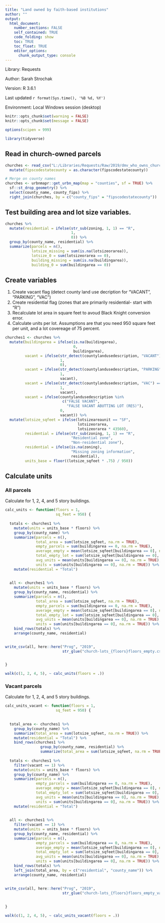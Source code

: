 ```yaml
---
title: "Land owned by faith-based institutions"
author: ""
output:
  html_document:
    number_sections: FALSE
    self_contained: TRUE
    code_folding: show
    toc: TRUE
    toc_float: TRUE
    editor_options:
      chunk_output_type: console
---
```


<link rel="stylesheet" href="//fonts.googleapis.com/css?family=Lato" />

Library: Requests

Author: Sarah Strochak

Version: R 3.6.1

Last updated `r format(Sys.time(), '%B %d, %Y')`

Environment: Local Windows session (desktop)

```r
knitr::opts_chunk$set(warning = FALSE)
knitr::opts_chunk$set(message = FALSE)
```

```r
options(scipen = 999)

library(tidyverse)
```

## Read in church-owned parcels

```r

churches <- read_csv("L:/Libraries/Requests/Raw/2019/dmv_who_owns_church.csv") %>% 
  mutate(fipscodestatecounty = as.character(fipscodestatecounty))

# Merge on county names
churches <- urbnmapr::get_urbn_map(map = "counties", sf = TRUE) %>% 
  sf::st_drop_geometry() %>% 
  select(county_name, county_fips) %>% 
  right_join(churches, by = c("county_fips" = "fipscodestatecounty"))

```

## Test building area and lot size variables.

```r

churches %>% 
  mutate(residential = ifelse(str_sub(zoning, 1, 1) == "R",
                              1,
                              0)) %>% 
  group_by(county_name, residential) %>% 
  summarize(parcels = n(),
            lotsize_missing = sum(is.na(lotsizeorarea)),
            lotsize_0 = sum(lotsizeorarea == 0),
            building_missing = sum(is.na(buildingarea)),
            building_0 = sum(buildingarea == 0))


```

## Create variables

1. Create vacant flag (detect county land use decription for "VACANT", "PARKING", "VAC")
2. Create residential flag (zones that are primarily residential- start with "R")
3. Recalculate lot area in square feet to avoud Black Knight conversion error.
4. Calculate units per lot. Assumptions are that you need 950 square feet per unit, and a lot covereage of 75 percent.

```r


churches1 <- churches %>% 
  mutate(buildingarea = ifelse(is.na(buildingarea),
                               0,
                               buildingarea),
         vacant = ifelse(str_detect(countylandusedescription, "VACANT") == TRUE,
                         1,
                         0),
         vacant = ifelse(str_detect(countylandusedescription, "PARKING") == TRUE,
                         1,
                         vacant),
         vacant = ifelse(str_detect(countylandusedescription, "VAC") == TRUE,
                         1,
                         vacant),
         vacant = ifelse(countylandusedescription %in%
                          c("FALSE VACANT",
                            "FALSE VACANT ABUTTING LOT (RES)"),
                         0,
                         vacant)) %>% 
  mutate(lotsize_sqfeet = ifelse(lotsizeareaunit == "SF",
                                 lotsizeorarea,
                                 lotsizeorarea * 43560),
         residential = ifelse(str_sub(zoning, 1, 1) == "R",
                              "Residential zone",
                              "Non-residential zone"),
         residential = ifelse(is.na(zoning),
                              "Missing zoning information",
                              residential),
         units_base = floor((lotsize_sqfeet * .75) / 950))

```

## Calculate units

### All parcels

Calculate for 1, 2, 4, and 5 story buildings.

```r

calc_units <- function(floors = 1,
                       sq_feet = 950) {
  
  totals <- churches1 %>% 
    mutate(units = units_base * floors) %>% 
    group_by(county_name) %>% 
    summarize(parcels = n(),
              total_area = sum(lotsize_sqfeet, na.rm = TRUE),
              empty_parcels = sum(buildingarea == 0, na.rm = TRUE),
              average_empty = mean(lotsize_sqfeet[buildingarea == 0], na.rm = TRUE),
              total_empty_lot = sum(lotsize_sqfeet[buildingarea == 0], na.rm = TRUE),
              avg_units = mean(units[buildingarea == 0], na.rm = TRUE),
              units = sum(units[buildingarea == 0], na.rm = TRUE)) %>% 
    mutate(residential = "Total")
  
  
  all <- churches1 %>% 
    mutate(units = units_base * floors) %>% 
    group_by(county_name, residential) %>% 
    summarize(parcels = n(),
              total_area = sum(lotsize_sqfeet, na.rm = TRUE),
              empty_parcels = sum(buildingarea == 0, na.rm = TRUE),
              average_empty = mean(lotsize_sqfeet[buildingarea == 0], na.rm = TRUE),
              total_empty_lot = sum(lotsize_sqfeet[buildingarea == 0], na.rm = TRUE),
              avg_units = mean(units[buildingarea == 0], na.rm = TRUE),
              units = sum(units[buildingarea == 0], na.rm = TRUE)) %>% 
    bind_rows(totals) %>% 
    arrange(county_name, residential)
  

write_csv(all, here::here("Prog", "2019",
                          str_glue("church-lots_{floors}floors_empty.csv")))
  

}

walk(c(1, 2, 4, 5), ~ calc_units(floors = .))

```

### Vacant parcels

Calculate for 1, 2, 4, and 5 story buildings.

```r

calc_units_vacant <- function(floors = 1,
                       sq_feet = 950) {
  
  
  total_area <- churches1 %>% 
    group_by(county_name) %>% 
    summarize(total_area = sum(lotsize_sqfeet, na.rm = TRUE)) %>% 
    mutate(residential = "Total") %>% 
    bind_rows(churches1 %>% 
                group_by(county_name, residential) %>% 
                summarize(total_area = sum(lotsize_sqfeet, na.rm = TRUE)))
  
  totals <- churches1 %>% 
    filter(vacant == 1) %>% 
    mutate(units = units_base * floors) %>% 
    group_by(county_name) %>% 
    summarize(parcels = n(),
              empty_parcels = sum(buildingarea == 0, na.rm = TRUE),
              average_empty = mean(lotsize_sqfeet[buildingarea == 0], na.rm = TRUE),
              total_empty_lot = sum(lotsize_sqfeet[buildingarea == 0], na.rm = TRUE),
              avg_units = mean(units[buildingarea == 0], na.rm = TRUE),
              units = sum(units[buildingarea == 0], na.rm = TRUE)) %>% 
    mutate(residential = "Total")
  
  
  all <- churches1 %>% 
    filter(vacant == 1) %>% 
    mutate(units = units_base * floors) %>% 
    group_by(county_name, residential) %>% 
    summarize(parcels = n(),
              empty_parcels = sum(buildingarea == 0, na.rm = TRUE),
              average_empty = mean(lotsize_sqfeet[buildingarea == 0], na.rm = TRUE),
              total_empty_lot = sum(lotsize_sqfeet[buildingarea == 0], na.rm = TRUE),
              avg_units = mean(units[buildingarea == 0], na.rm = TRUE),
              units = sum(units[buildingarea == 0], na.rm = TRUE)) %>% 
    bind_rows(totals) %>% 
    left_join(total_area, by = c("residential", "county_name")) %>% 
    arrange(county_name, residential)
  
  
write_csv(all, here::here("Prog", "2019", 
                          str_glue("church-lots_{floors}floors_empty_vacant.csv")))
  

}

walk(c(1, 2, 4, 5), ~ calc_units_vacant(floors = .))

```
